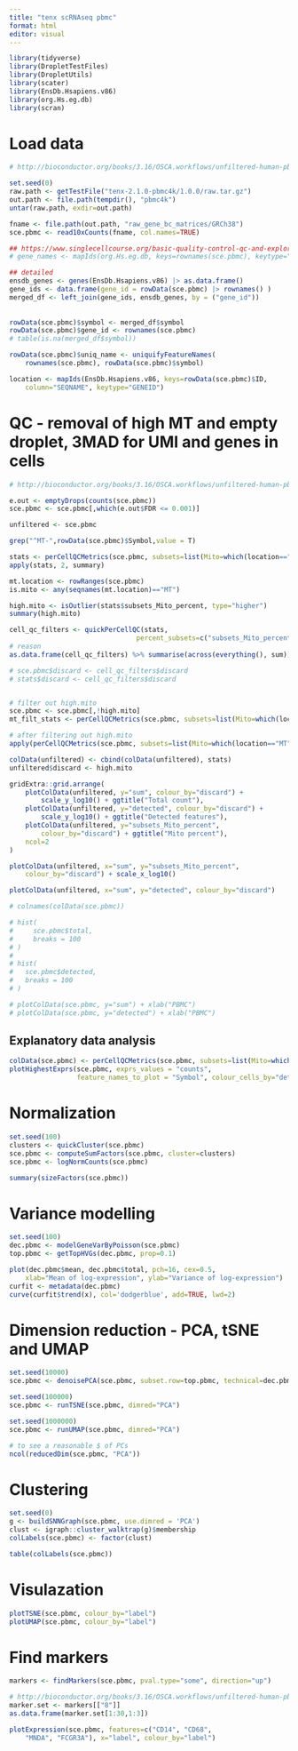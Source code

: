 ```yaml
---
title: "tenx scRNAseq pbmc"
format: html
editor: visual
---
```


```r
library(tidyverse)
library(DropletTestFiles)
library(DropletUtils)
library(scater)
library(EnsDb.Hsapiens.v86)
library(org.Hs.eg.db)
library(scran)
```

# Load data

```r
# http://bioconductor.org/books/3.16/OSCA.workflows/unfiltered-human-pbmcs-10x-genomics.html#interpretation-2

set.seed(0)
raw.path <- getTestFile("tenx-2.1.0-pbmc4k/1.0.0/raw.tar.gz")
out.path <- file.path(tempdir(), "pbmc4k")
untar(raw.path, exdir=out.path)

fname <- file.path(out.path, "raw_gene_bc_matrices/GRCh38")
sce.pbmc <- read10xCounts(fname, col.names=TRUE)

## https://www.singlecellcourse.org/basic-quality-control-qc-and-exploration-of-scrna-seq-datasets.html
# gene_names <- mapIds(org.Hs.eg.db, keys=rownames(sce.pbmc), keytype="ENSEMBL", columns="SYMBOL",column="SYMBOL")

## detailed
ensdb_genes <- genes(EnsDb.Hsapiens.v86) |> as.data.frame()
gene_ids <- data.frame(gene_id = rowData(sce.pbmc) |> rownames() )
merged_df <- left_join(gene_ids, ensdb_genes, by = ("gene_id"))
  
  
rowData(sce.pbmc)$symbol <- merged_df$symbol
rowData(sce.pbmc)$gene_id <- rownames(sce.pbmc)
# table(is.na(merged_df$symbol))

rowData(sce.pbmc)$uniq_name <- uniquifyFeatureNames(
    rownames(sce.pbmc), rowData(sce.pbmc)$symbol)

location <- mapIds(EnsDb.Hsapiens.v86, keys=rowData(sce.pbmc)$ID, 
    column="SEQNAME", keytype="GENEID")
```

# QC - removal of high MT and empty droplet, 3MAD for UMI and genes in cells

```r
# http://bioconductor.org/books/3.16/OSCA.workflows/unfiltered-human-pbmcs-10x-genomics.html#interpretation-2

e.out <- emptyDrops(counts(sce.pbmc))
sce.pbmc <- sce.pbmc[,which(e.out$FDR <= 0.001)]

unfiltered <- sce.pbmc

grep("^MT-",rowData(sce.pbmc)$Symbol,value = T)

stats <- perCellQCMetrics(sce.pbmc, subsets=list(Mito=which(location=="MT")))
apply(stats, 2, summary)

mt.location <- rowRanges(sce.pbmc)
is.mito <- any(seqnames(mt.location)=="MT")

high.mito <- isOutlier(stats$subsets_Mito_percent, type="higher")
summary(high.mito)

cell_qc_filters <- quickPerCellQC(stats,
                                percent_subsets=c("subsets_Mito_percent"))
# reason
as.data.frame(cell_qc_filters) %>% summarise(across(everything(), sum))

# sce.pbmc$discard <- cell_qc_filters$discard
# stats$discard <- cell_qc_filters$discard


# filter out high.mito
sce.pbmc <- sce.pbmc[,!high.mito]
mt_filt_stats <- perCellQCMetrics(sce.pbmc, subsets=list(Mito=which(location=="MT")))

# after filtering out high.mito
apply(perCellQCMetrics(sce.pbmc, subsets=list(Mito=which(location=="MT"))), 2, summary)

colData(unfiltered) <- cbind(colData(unfiltered), stats)
unfiltered$discard <- high.mito

gridExtra::grid.arrange(
    plotColData(unfiltered, y="sum", colour_by="discard") +
        scale_y_log10() + ggtitle("Total count"),
    plotColData(unfiltered, y="detected", colour_by="discard") +
        scale_y_log10() + ggtitle("Detected features"),
    plotColData(unfiltered, y="subsets_Mito_percent",
        colour_by="discard") + ggtitle("Mito percent"),
    ncol=2
)

plotColData(unfiltered, x="sum", y="subsets_Mito_percent",
    colour_by="discard") + scale_x_log10()

plotColData(unfiltered, x="sum", y="detected", colour_by="discard")

# colnames(colData(sce.pbmc))

# hist(
#     sce.pbmc$total,
#     breaks = 100
# )
# 
# hist(
#   sce.pbmc$detected,
#   breaks = 100
# )

# plotColData(sce.pbmc, y="sum") + xlab("PBMC")
# plotColData(sce.pbmc, y="detected") + xlab("PBMC")


```
## Explanatory data analysis

```r
colData(sce.pbmc) <- perCellQCMetrics(sce.pbmc, subsets=list(Mito=which(location=="MT")))
plotHighestExprs(sce.pbmc, exprs_values = "counts", 
                 feature_names_to_plot = "Symbol", colour_cells_by="detected")
```

# Normalization

```r
set.seed(100)
clusters <- quickCluster(sce.pbmc)
sce.pbmc <- computeSumFactors(sce.pbmc, cluster=clusters)
sce.pbmc <- logNormCounts(sce.pbmc)

summary(sizeFactors(sce.pbmc))
```

# Variance modelling

```r
set.seed(100)
dec.pbmc <- modelGeneVarByPoisson(sce.pbmc)
top.pbmc <- getTopHVGs(dec.pbmc, prop=0.1)

plot(dec.pbmc$mean, dec.pbmc$total, pch=16, cex=0.5,
    xlab="Mean of log-expression", ylab="Variance of log-expression")
curfit <- metadata(dec.pbmc)
curve(curfit$trend(x), col='dodgerblue', add=TRUE, lwd=2)
```

# Dimension reduction - PCA, tSNE and UMAP
```r
set.seed(10000)
sce.pbmc <- denoisePCA(sce.pbmc, subset.row=top.pbmc, technical=dec.pbmc)

set.seed(100000)
sce.pbmc <- runTSNE(sce.pbmc, dimred="PCA")

set.seed(1000000)
sce.pbmc <- runUMAP(sce.pbmc, dimred="PCA")

# to see a reasonable $ of PCs
ncol(reducedDim(sce.pbmc, "PCA"))
```


# Clustering
```r
set.seed(0)
g <- buildSNNGraph(sce.pbmc, use.dimred = 'PCA')
clust <- igraph::cluster_walktrap(g)$membership
colLabels(sce.pbmc) <- factor(clust)

table(colLabels(sce.pbmc))
```

# Visulazation
```r
plotTSNE(sce.pbmc, colour_by="label")
plotUMAP(sce.pbmc, colour_by="label")
```

# Find markers
```r
markers <- findMarkers(sce.pbmc, pval.type="some", direction="up")

# http://bioconductor.org/books/3.16/OSCA.workflows/unfiltered-human-pbmcs-10x-genomics.html#interpretation-2
marker.set <- markers[["8"]]
as.data.frame(marker.set[1:30,1:3])

plotExpression(sce.pbmc, features=c("CD14", "CD68",
    "MNDA", "FCGR3A"), x="label", colour_by="label")
```

